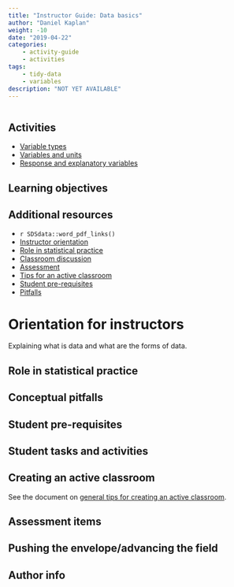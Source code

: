```yaml
---
title: "Instructor Guide: Data basics"
author: "Daniel Kaplan"
weight: -10
date: "2019-04-22"
categories:
    - activity-guide
    - activities
tags:
    - tidy-data
    - variables
description: "NOT YET AVAILABLE"
---
```


```r

```

## Activities 

* [Variable types](/blog/activity-variable-types/)
* [Variables and units](/blog/activity-variables-and-units/)
* [Response and explanatory variables](/blog/activity-response-and-explanatory/)

## Learning objectives 




## Additional resources

- `r SDSdata::word_pdf_links()`
- [Instructor orientation](#orientation)
- [Role in statistical practice](#role)
- [Classroom discussion](#discussion)
- [Assessment](#assessment)
- [Tips for an active classroom](#active)
- [Student pre-requisites](#prereqs)
- [Pitfalls](#pitfalls)

# Orientation for instructors {#orientation}

Explaining what is data and what are the forms of data.

## Role in statistical practice {#role}


## Conceptual pitfalls {#pitfalls}






## Student pre-requisites {#prereqs}


## Student tasks and activities


## Creating an active classroom {#active}

See the document on [general tips for creating an active classroom](/etc/tips-for-active-classroom.html). 


## Assessment items {#assessment}

## Pushing the envelope/advancing the field


## Author info


